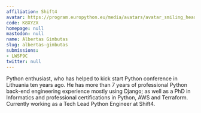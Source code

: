 ```yaml
---
affiliation: Shift4
avatar: https://program.europython.eu/media/avatars/avatar_smiling_head_yXn1h5n.jpg
code: K8XYZX
homepage: null
mastodon: null
name: Albertas Gimbutas
slug: albertas-gimbutas
submissions:
- LWSF9C
twitter: null
---
```


Python enthusiast, who has helped to kick start Python conference in Lithuania ten years ago. He has more than 7 years of professional Python back-end engineering experience mostly using Django; as well as a PhD in Informatics and professional certifications in Python, AWS and Terraform. Currently working as a Tech Lead Python Engineer at Shift4.
